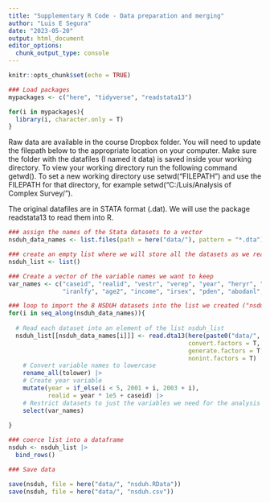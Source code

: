 ```yaml
---
title: "Supplementary R Code - Data preparation and merging"
author: "Luis E Segura"
date: "2023-05-20"
output: html_document
editor_options: 
  chunk_output_type: console
---
```


```r
knitr::opts_chunk$set(echo = TRUE)

### Load packages
mypackages <- c("here", "tidyverse", "readstata13")

for(i in mypackages){
  library(i, character.only = T)
}
```

Raw data are available in the course Dropbox folder. You will need to update the filepath below to the appropriate location on your computer. Make sure the folder with the datafiles (I named it data) is saved inside your working directory. To view your working directory run the following command getwd(). To set a new working directory use setwd("FILEPATH") and use the FILEPATH for that directory, for example setwd("C:/Luis/Analysis of Complex Survey/").

The original datafiles are in STATA format (.dat). We will use the package readstata13 to read them into R.

```r
### assign the names of the Stata datasets to a vector
nsduh_data_names <- list.files(path = here("data/"), pattern = "*.dta") 

### create an empty list where we will store all the datasets as we read them in
nsduh_list <- list()

### Create a vector of the variable names we want to keep
var_names <- c("caseid", "realid", "vestr", "verep", "year", "heryr", "anlyr", "mrjyr", "newrace2", 
               "iranlfy", "age2", "income", "irsex", "pden", "abodanl", "abodher", "anydrug", "analwt_c")

### loop to import the 8 NSDUH datasets into the list we created ("nsduh_list")
for(i in seq_along(nsduh_data_names)){
  
  # Read each dataset into an element of the list nsduh_list
  nsduh_list[[nsduh_data_names[i]]] <- read.dta13(here(paste0("data/", nsduh_data_names[i])),
                                                  convert.factors = T,
                                                  generate.factors = T,
                                                  nonint.factors = T) |> 
    # Convert variable names to lowercase
    rename_all(tolower) |>
    # Create year variable
    mutate(year = if_else(i < 5, 2001 + i, 2003 + i), 
           realid = year * 1e5 + caseid) |>
    # Restrict datasets to just the variables we need for the analysis
    select(var_names)
  
}

### coerce list into a dataframe
nsduh <- nsduh_list |>
  bind_rows()

### Save data

save(nsduh, file = here("data/", "nsduh.RData"))
save(nsduh, file = here("data/", "nsduh.csv"))
```